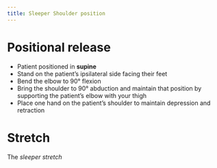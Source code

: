 ```yaml
---
title: Sleeper Shoulder position
---
```




# Positional release {#positional-release}

- Patient positioned in **supine**
- Stand on the patient's ipsilateral side facing their feet
- Bend the elbow to 90&deg; flexion
- Bring the shoulder to 90&deg; abduction and maintain that position by supporting the patient's elbow with your thigh
- Place one hand on the patient's shoulder to maintain depression and retraction



# Stretch

The *sleeper stretch* 